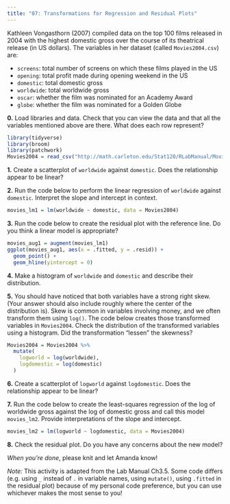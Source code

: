 ```yaml
---
title: "07: Transformations for Regression and Residual Plots"
---
```


Kathleen Vongasthorn (2007) compiled data on the top 100 films released in 2004 with the highest domestic gross over the course of its theatrical release (in US dollars). The variables in her dataset (called `Movies2004.csv`) are: 

- `screens`: total number of screens on which these films played in the US
- `opening`: total profit made during opening weekend in the US
- `domestic`: total domestic gross
- `worldwide`: total worldwide gross
- `oscar`: whether the film was nominated for an Academy Award
- `globe`: whether the film was nominated for a Golden Globe

**0.** Load libraries and data. Check that you can view the data and that all the variables mentioned above are there. What does each row represent?

```r
library(tidyverse)
library(broom)
library(patchwork)
Movies2004 = read_csv("http://math.carleton.edu/Stat120/RLabManual/Movies2004.csv")
```

**1.** Create a scatterplot of `worldwide` against `domestic`. Does the relationship appear to be linear? 

**2.** Run the code below to perform the linear regression of `worldwide` against `domestic`. Interpret the slope and intercept in context. 

```r
movies_lm1 = lm(worldwide ~ domestic, data = Movies2004)
```

**3.** Run the code below to create the residual plot with the reference line. Do you think a linear model is appropriate?

```r
movies_aug1 = augment(movies_lm1)
ggplot(movies_aug1, aes(x = .fitted, y = .resid)) +
  geom_point() + 
  geom_hline(yintercept = 0)
```

**4.** Make a histogram of `worldwide` and `domestic` and describe their distribution. 

**5.** You should have noticed that both variables have a strong right skew. (Your answer should also include roughly where the center of the distribution is). Skew is common in variables involving money, and we often transform them using `log()`. The code below creates those transformed variables in `Movies2004`. Check the distribution of the transformed variables using a histogram. Did the transformation "lessen" the skewness? 

```r
Movies2004 = Movies2004 %>%
  mutate(
    logworld = log(worldwide),
    logdomestic = log(domestic)
  )
```

**6.** Create a scatterplot of `logworld` against `logdomestic`. Does the relationship appear to be linear? 

**7.** Run the code below to create the least-squares regression of the log of worldwide gross against the log of domestic gross and call this model `movies_lm2`. Provide interpretations of the slope and intercept. 

```r
movies_lm2 = lm(logworld ~ logdomestic, data = Movies2004)
```

**8.** Check the residual plot. Do you have any concerns about the new model? 

*When you're done*, please knit and let Amanda know! 

*Note:* This activity is adapted from the Lab Manual Ch3.5. Some code differs (e.g. using `_` instead of `.` in variable names, using `mutate()`, using `.fitted` in the residual plot) because of my personal code preference, but you can use whichever makes the most sense to you!
